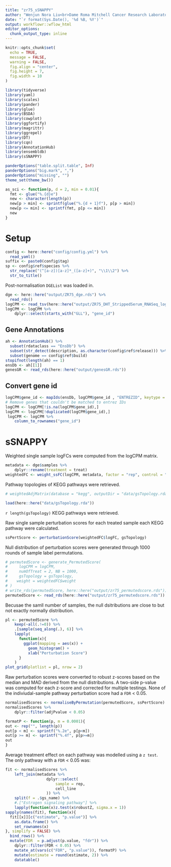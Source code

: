 ```yaml
---
title: "zr75_sSNAPPY"
author: "Wenjun Nora Liu<br>Dame Roma Mitchell Cancer Research Laboratories<br>Adelaide Medical School<br>University of Adelaide"
date: "`r format(Sys.Date(), '%d %B, %Y')`"
output: workflowr::wflow_html
editor_options:
  chunk_output_type: inline
---
```


```r
knitr::opts_chunk$set(
  echo = TRUE,
  message = FALSE,
  warning = FALSE,
  fig.align = "center",
  fig.height = 7,
  fig.width = 10
)
```

```r
library(tidyverse)
library(yaml)
library(scales)
library(pander)
library(glue)
library(BSDA)
library(cowplot)
library(ggfortify)
library(magrittr)
library(ggrepel)
library(DT)
library(cqn)
library(AnnotationHub)
library(ensembldb)
library(sSNAPPY)
```

```r
panderOptions("table.split.table", Inf)
panderOptions("big.mark", ",")
panderOptions("missing", "")
theme_set(theme_bw())
```

```r
as_sci <- function(p, d = 2, min = 0.01){
  fmt <- glue("%.{d}e")
  new <- character(length(p))
  new[p > min] <- sprintf(glue("%.{d + 1}f"), p[p > min])
  new[p <= min] <- sprintf(fmt, p[p <= min])
  new
}
```

# Setup

```r
config <- here::here("config/config.yml") %>%
  read_yaml()
suffix <- paste0(config$tag)
sp <- config$ref$species %>%
  str_replace("(^[a-z])[a-z]*_([a-z]+)", "\\1\\2") %>%
  str_to_title()
```

Post-normalisation `DGEList` was loaded in. 
```r
dge <- here::here("output/ZR75_dge.rds") %>%
  read_rds()
logCPM <- read_tsv(here::here("output/ZR75_DHT_StrippedSerum_RNASeq_logCPM.tsv"))
logCPM <- logCPM %>%
    dplyr::select(starts_with("GLL"), "gene_id")
```

## Gene Annotations

```r
ah <- AnnotationHub() %>%
  subset(rdataclass == "EnsDb") %>%
  subset(str_detect(description, as.character(config$ref$release))) %>%
  subset(genome == config$ref$build)
stopifnot(length(ah) == 1)
ensDb <- ah[[1]]
genesGR <- read_rds(here::here("output/genesGR.rds"))
```


## Convert gene id

```r
logCPM$gene_id <- mapIds(ensDb, logCPM$gene_id , "ENTREZID", keytype = "GENEID")
# Remove genes that couldn't be matched to entrez IDs
logCPM <- logCPM[!is.na(logCPM$gene_id),]
logCPM <- logCPM[!duplicated(logCPM$gene_id),]
 logCPM <- logCPM %>%
    column_to_rownames("gene_id")
```

# sSNAPPY

Weighted single sample logFCs were computed from the logCPM matrix.

```r
metadata <- dge$samples %>%
    dplyr::rename(treatment = treat)
weightedFC <- weight_ssFC(logCPM, metadata, factor = "rep", control = "Vehicle")
```

Pathway topologies of KEGG pathways were retrieved. 

```r
# weightedAdjMatrix(database = "kegg", outputDir = "data/gsTopology.rda")

load(here::here("data/gsTopology.rda"))
```
`r length(gsTopology)` KEGG pathways were retrieved. 

Raw single sample perturbation scores for each treated sample each KEGG pathway were calculated. 
```r
ssPertScore <- perturbationScore(weightedFC$logFC, gsTopology)
```

Null distribution of perturbation scores were generated through 1000 rounds of sample label permutations. 

```r
# permutedScore <- generate_PermutedScore(
#     logCPM = logCPM, 
#     numOfTreat = 2, NB = 1000, 
#     gsTopology = gsTopology, 
#    weight = weightedFC$weight
# )
# write_rds(permutedScore, here::here("output/zr75_permutedscore.rds"))
permutedScore <- read_rds(here::here("output/zr75_permutedscore.rds"))
```

Becusae the samll number of samples, the null dsitributions are close to but not exactly normally distribution. 

```r
pl <- permutedScore %>%
    keep(~all(.!=0)) %>%
    .[sample(seq_along(.), 6)] %>%
    lapply(
      function(x){
        ggplot(mapping = aes(x)) + 
          geom_histogram() +
          xlab("Perturbation Score")
      }
    ) 
plot_grid(plotlist = pl, nrow = 2)

```

Raw perturbation scores were converted to robust z-scores based on the median and MAD derived from the null distributions. 
A two-side p-value was computed for each z-score and corrected for multiple testings. None of the indiviudal-sample pathway perturbation score had a `FDR` < 0.05. 

```r
normalisedScores <- normaliseByPermutation(permutedScore, ssPertScore)
normalisedScores %>%
    dplyr::filter(adjPvalue < 0.05)
```

```r
formatP <- function(p, m = 0.0001){
out <- rep("", length(p))
out[p < m] <- sprintf("%.2e", p[p<m])
out[p >= m] <- sprintf("%.4f", p[p>=m])
out
}
```

Average treatment effect on each pathway was modelled using a `z test`. The only pathway with a `FDR` < 0.05 was:
```r
fit <- normalisedScores %>%
    left_join(metadata %>%
                  dplyr::select(
                      sample = rep, 
                      cell_line
                  )) %>%
    split(f = .$gs_name) %>%
    #.["Estrogen signaling pathway"] %>%
    lapply(function(x)z.test(x$robustZ, sigma.x = 1)) 
sapply(names(fit), function(x){
  fit[[x]][c("estimate", "p.value")] %>%
    as.data.frame() %>%
    set_rownames(x)
}, simplify = FALSE) %>%
  bind_rows() %>%
  mutate(FDR  = p.adjust(p.value, "fdr")) %>%
    dplyr::filter(FDR < 0.05) %>%
    mutate_at(vars(c("FDR", "p.value")), formatP) %>%
    mutate(estimate = round(estimate, 2)) %>%
    datatable()
```